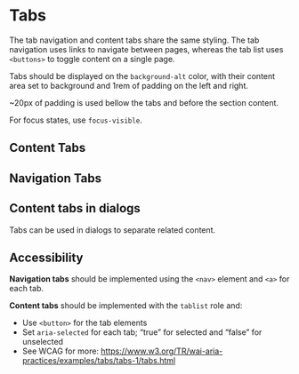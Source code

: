 

<Meta of={stories} />

# Tabs

The tab navigation and content tabs share the same styling. The tab navigation uses links to
navigate between pages, whereas the tab list uses `<buttons>` to toggle content on a single page.

Tabs should be displayed on the `background-alt` color, with their content area set to background
and 1rem of padding on the left and right.

~20px of padding is used bellow the tabs and before the section content.

For focus states, use `focus-visible`.

<Primary />
<Controls />

## Content Tabs

<Story of={stories.ContentTabs} />

## Navigation Tabs

<Story of={stories.NavigationTabs} />

## Content tabs in dialogs

Tabs can be used in dialogs to separate related content.

<Story id="component-library-dialogs-dialog--tab-content" />

## Accessibility

**Navigation tabs** should be implemented using the `<nav>` element and `<a>` for each tab.

**Content tabs** should be implemented with the `tablist` role and:

- Use `<button>` for the tab elements
- Set `aria-selected` for each tab; “true” for selected and “false” for unselected
- See WCAG for more: https://www.w3.org/TR/wai-aria-practices/examples/tabs/tabs-1/tabs.html
